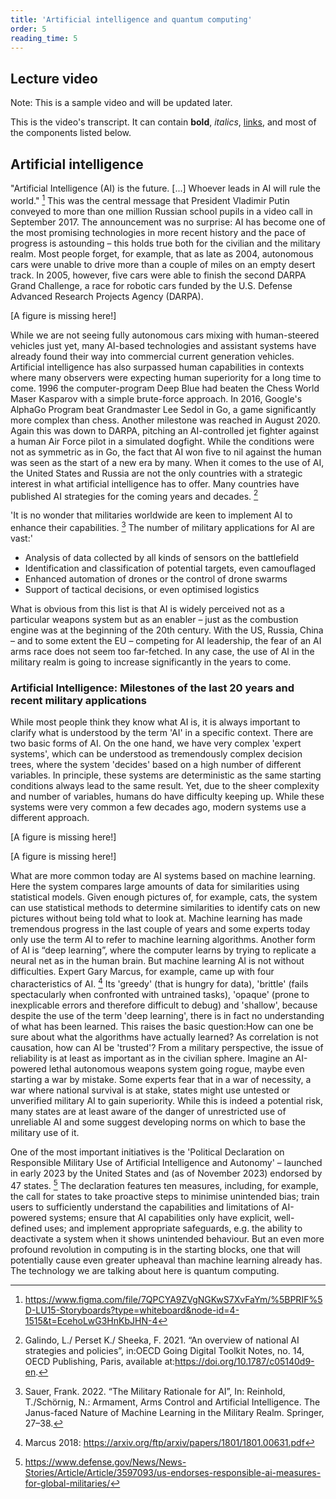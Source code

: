 ```yaml
---
title: 'Artificial intelligence and quantum computing'
order: 5
reading_time: 5
---
```


## Lecture video
Note: This is a sample video and will be updated later.
<LectureVideo lu="15" vl="vl1" provider="">

This is the video's transcript. It can contain **bold**, _italics_, [links](#1), and most of the components listed below.

</LectureVideo>

## Artificial intelligence


"Artificial Intelligence (AI) is the future. [...] Whoever leads in AI will rule the world." [^13]
This was the central message that President Vladimir Putin conveyed to more than one million Russian school pupils in a video call in September 2017. The announcement was no surprise: AI has become one of the most promising technologies in more recent history and the pace of progress is astounding – this holds true both for the civilian and the military realm.
Most people forget, for example, that as late as 2004, autonomous cars were unable to drive more than a couple of miles on an empty desert track. In 2005, however, five cars were able to finish the second DARPA Grand Challenge, a race for robotic cars funded by the U.S. Defense Advanced Research Projects Agency (DARPA).

[A figure is missing here!]

While we are not seeing fully autonomous cars mixing with human-steered vehicles just yet, many AI-based technologies and assistant systems have already found their way into commercial current generation vehicles. Artificial intelligence has also surpassed human capabilities in contexts where many observers were expecting human superiority for a long time to come. 1996 the computer-program Deep Blue had beaten the Chess World Maser Kasparov with a simple brute-force approach.
In 2016, Google's AlphaGo Program beat Grandmaster Lee Sedol in Go, a game significantly more complex than chess.
Another milestone was reached in August 2020. Again this was down to DARPA, pitching an AI-controlled jet fighter against a human Air Force pilot in a simulated dogfight. While the conditions were not as symmetric as in Go, the fact that AI won five to nil against the human was seen as the start of a new era by many. When it comes to the use of AI, the United States and Russia are not the only countries with a strategic interest in what artificial intelligence has to offer. Many countries have published AI strategies for the coming years and decades. [^14]


'It is no wonder that militaries worldwide are keen to implement AI to enhance their capabilities. [^15] The number of military applications for AI are vast:'
* Analysis of data collected by all kinds of sensors on the battlefield
* Identification and classification of potential targets, even camouflaged
* Enhanced automation of drones or the control of drone swarms
* Support of tactical decisions, or even optimised logistics

What is obvious from this list is that AI is widely perceived not as a particular weapons system but as an enabler – just as the combustion engine was at the beginning of the 20th century. With the US, Russia, China – and to some extent the EU – competing for AI leadership, the fear of an AI arms race does not seem too far-fetched. In any case, the use of AI in the military realm is going to increase significantly in the years to come.

### Artificial Intelligence: Milestones of the last 20 years and recent military applications
While most people think they know what AI is, it is always important to clarify what is understood by the term 'AI' in a specific context. There are two basic forms of AI. On the one hand, we have very complex 'expert systems', which can be understood as tremendously complex decision trees, where the system 'decides' based on a high number of different variables. In principle, these systems are deterministic as the same starting conditions always lead to the same result. Yet, due to the sheer complexity and number of variables, humans do have difficulty keeping up. While these systems were very common a few decades ago, modern systems use a different approach.

[A figure is missing here!]

[A figure is missing here!]

What are more common today are AI systems based on machine learning. Here the system compares large amounts of data for similarities using statistical models. Given enough pictures of, for example, cats, the system can use statistical methods to determine similarities to identify cats on new pictures without being told what to look at. Machine learning has made tremendous progress in the last couple of years and some experts today only use the term AI to refer to machine learning algorithms. Another form of AI is “deep learning”, where the computer learns by trying to replicate a neural net as in the human brain.
But machine learning AI is not without difficulties. Expert Gary Marcus, for example, came up with four characteristics of AI. [^16] Its 'greedy' (that is hungry for data), 'brittle' (fails spectacularly when confronted with untrained tasks), 'opaque' (prone to inexplicable errors and therefore difficult to debug) and 'shallow', because despite the use of the term 'deep learning', there is in fact no understanding of what has been learned.
This raises the basic question:How can one be sure about what the algorithms have actually learned? As correlation is not causation, how can AI be 'trusted'?
From a military perspective, the issue of reliability is at least as important as in the civilian sphere. Imagine an AI-powered lethal autonomous weapons system going rogue, maybe even starting a war by mistake. Some experts fear that in a war of necessity, a war where national survival is at stake, states might use untested or unverified military AI to gain superiority.
While this is indeed a potential risk, many states are at least aware of the danger of unrestricted use of unreliable AI and some suggest developing norms on which to base the military use of it.

One of the most important initiatives is the 'Political Declaration on Responsible Military Use of Artificial Intelligence and Autonomy' –  launched in early 2023 by the United States and (as of November 2023) endorsed by 47 states. [^17]  The declaration features ten measures, including, for example, the call for states to take proactive steps to minimise unintended bias; train users to sufficiently understand the capabilities and limitations of AI-powered systems; ensure that AI capabilities only have explicit, well-defined uses; and implement appropriate safeguards, e.g. the ability to deactivate a system when it shows unintended behaviour.
But an even more profound revolution in computing is in the starting blocks, one that will potentially cause even greater upheaval than machine learning already has. The technology we are talking about here is quantum computing.


[^13]: https://www.figma.com/file/7QPCYA9ZVgNGKwS7XvFaYm/%5BPRIF%5D-LU15-Storyboards?type=whiteboard&node-id=4-1515&t=EcehoLwG3HnKbJHN-4
[^14]: Galindo, L./ Perset K./ Sheeka, F. 2021. “An overview of national AI strategies and policies”, in:OECD Going Digital Toolkit Notes, no. 14, OECD Publishing, Paris, available at:https://doi.org/10.1787/c05140d9-en.
[^15]: Sauer, Frank. 2022. “The Military Rationale for AI”, In: Reinhold, T./Schörnig, N.: Armament, Arms Control and Artificial Intelligence. The Janus-faced Nature of Machine Learning in the Military Realm. Springer, 27–38.
[^16]: Marcus 2018: https://arxiv.org/ftp/arxiv/papers/1801/1801.00631.pdf
[^17]: https://www.defense.gov/News/News-Stories/Article/Article/3597093/us-endorses-responsible-ai-measures-for-global-militaries/

